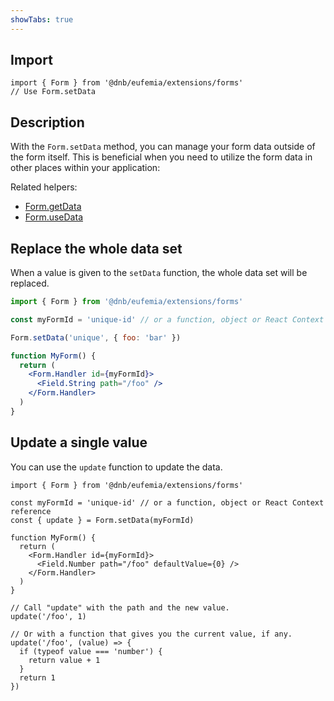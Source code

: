 ```yaml
---
showTabs: true
---
```


## Import

```tsx
import { Form } from '@dnb/eufemia/extensions/forms'
// Use Form.setData
```

## Description

With the `Form.setData` method, you can manage your form data outside of the form itself. This is beneficial when you need to utilize the form data in other places within your application:

Related helpers:

- [Form.getData](/uilib/extensions/forms/Form/getData/)
- [Form.useData](/uilib/extensions/forms/Form/useData/)

## Replace the whole data set

When a value is given to the `setData` function, the whole data set will be replaced.

```jsx
import { Form } from '@dnb/eufemia/extensions/forms'

const myFormId = 'unique-id' // or a function, object or React Context reference

Form.setData('unique', { foo: 'bar' })

function MyForm() {
  return (
    <Form.Handler id={myFormId}>
      <Field.String path="/foo" />
    </Form.Handler>
  )
}
```

## Update a single value

You can use the `update` function to update the data.

```tsx
import { Form } from '@dnb/eufemia/extensions/forms'

const myFormId = 'unique-id' // or a function, object or React Context reference
const { update } = Form.setData(myFormId)

function MyForm() {
  return (
    <Form.Handler id={myFormId}>
      <Field.Number path="/foo" defaultValue={0} />
    </Form.Handler>
  )
}

// Call "update" with the path and the new value.
update('/foo', 1)

// Or with a function that gives you the current value, if any.
update('/foo', (value) => {
  if (typeof value === 'number') {
    return value + 1
  }
  return 1
})
```
